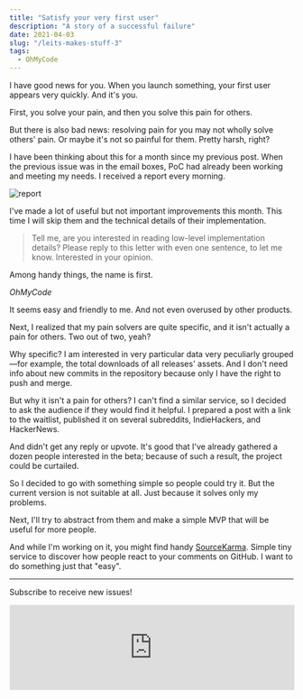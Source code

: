 ```yaml
---
title: "Satisfy your very first user"
description: "A story of a successful failure"
date: 2021-04-03
slug: "/leits-makes-stuff-3"
tags:
  - OhMyCode
---
```


I have good news for you. When you launch something, your first user appears very quickly. And it's you.

First, you solve your pain, and then you solve this pain for others.

But there is also bad news: resolving pain for you may not wholly solve others' pain. Or maybe it's not so painful for them. Pretty harsh, right?

I have been thinking about this for a month since my previous post. When the previous issue was in the email boxes, PoC had already been working and meeting my needs. I received a report every morning.

![report](./report.jpg)

I've made a lot of useful but not important improvements this month. This time I will skip them and the technical details of their implementation.

> Tell me, are you interested in reading low-level implementation details? Please reply to this letter with even one sentence, to let me know. Interested in your opinion.

Among handy things, the name is first.

_OhMyCode_

It seems easy and friendly to me. And not even overused by other products.

Next, I realized that my pain solvers are quite specific, and it isn't actually a pain for others. Two out of two, yeah?

Why specific? I am interested in very particular data very peculiarly grouped—for example, the total downloads of all releases' assets. And I don't need info about new commits in the repository because only I have the right to push and merge.

But why it isn't a pain for others? I can't find a similar service, so I decided to ask the audience if they would find it helpful. I prepared a post with a link to the waitlist, published it on several subreddits, IndieHackers, and HackerNews.

And didn't get any reply or upvote. It's good that I've already gathered a dozen people interested in the beta; because of such a result, the project could be curtailed.

So I decided to go with something simple so people could try it. But the current version is not suitable at all. Just because it solves only my problems.

Next, I'll try to abstract from them and make a simple MVP that will be useful for more people.

And while I'm working on it, you might find handy [SourceKarma](https://sourcekarma.vercel.app). Simple tiny service to discover how people react to your comments on GitHub. I want to do something just that "easy".

---

Subscribe to receive new issues!

<iframe
  src="https://leits.substack.com/embed"
  height="150"
  width="100%"
  style="border:1px solid #EEE; background:white;"
  frameborder="0"
  scrolling="no"
></iframe>
